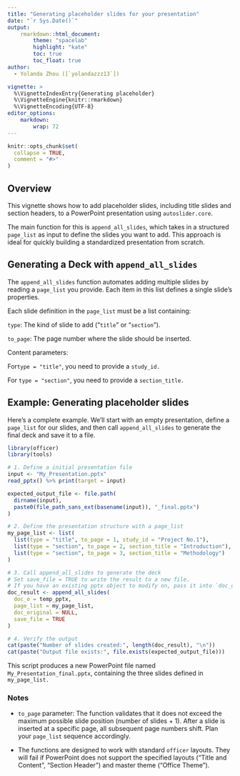 ```yaml
---
title: "Generating placeholder slides for your presentation"
date: "`r Sys.Date()`"
output:
    rmarkdown::html_document:
        theme: "spacelab"
        highlight: "kate"
        toc: true
        toc_float: true
author: 
  - Yolanda Zhou ([`yolandazzz13`])

vignette: >
  %\VignetteIndexEntry{Generating placeholder}
  %\VignetteEngine{knitr::rmarkdown}
  %\VignetteEncoding{UTF-8}
editor_options:
    markdown:
        wrap: 72
---
```




```r
knitr::opts_chunk$set(
  collapse = TRUE,
  comment = "#>"
)
```

## Overview
This vignette shows how to add placeholder slides, including title slides and section headers, to a PowerPoint presentation using `autoslider.core`.

The main function for this is `append_all_slides`, which takes in a structured `page_list` as input to define the slides you want to add. This approach is ideal for quickly building a standardized presentation from scratch.

## Generating a Deck with `append_all_slides`
The `append_all_slides` function automates adding multiple slides by reading a `page_list` you provide. Each item in this list defines a single slide's properties.

Each slide definition in the `page_list` must be a list containing:

`type`: The kind of slide to add ("`title`" or "`section`").

`to_page`: The page number where the slide should be inserted.

Content parameters:

For` type = "title"`, you need to provide a `study_id.`

For `type = "section"`, you need to provide a `section_title.`

## Example: Generating placeholder slides 
Here’s a complete example. We'll start with an empty presentation, define a `page_list` for our slides, and then call `append_all_slides` to generate the final deck and save it to a file.

```r

library(officer)
library(tools)

# 1. Define a initial presentation file
input <- "My_Presentation.pptx"
read_pptx() %>% print(target = input)

expected_output_file <- file.path(
  dirname(input),
  paste0(file_path_sans_ext(basename(input)), "_final.pptx")
)

# 2. Define the presentation structure with a page_list
my_page_list <- list(
  list(type = "title", to_page = 1, study_id = "Project No.1"),
  list(type = "section", to_page = 2, section_title = "Introduction"),
  list(type = "section", to_page = 3, section_title = "Methodology")
)

# 3. Call append_all_slides to generate the deck
# Set save_file = TRUE to write the result to a new file.
# If you have an existing pptx object to modify on, pass it into `doc_original`.
doc_result <- append_all_slides(
  doc_o = temp_pptx,
  page_list = my_page_list,
  doc_original = NULL,
  save_file = TRUE
)

# 4. Verify the output
cat(paste("Number of slides created:", length(doc_result), "\n"))
cat(paste("Output file exists:", file.exists(expected_output_file)))

```
This script produces a new PowerPoint file named `My_Presentation_final.pptx`, containing the three slides defined in `my_page_list.`


### Notes

- `to_page` parameter: The function validates that it does not exceed the maximum possible slide position (number of slides + 1). After a slide is inserted at a specific page, all subsequent page numbers shift. Plan your `page_list` sequence accordingly.

- The functions are designed to work with standard `officer` layouts. They will fail if PowerPoint does not support the specified layouts ("Title and Content", "Section Header") and master theme ("Office Theme").

